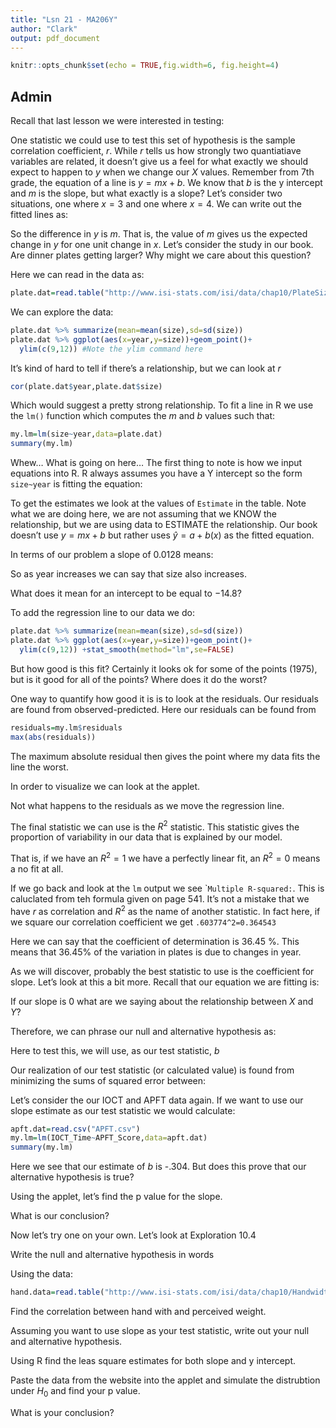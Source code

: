 ```yaml
---
title: "Lsn 21 - MA206Y"
author: "Clark"
output: pdf_document
---
```


```r
knitr::opts_chunk$set(echo = TRUE,fig.width=6, fig.height=4)
```
## Admin

Recall that last lesson we were interested in testing:

\vspace{1.in}

One statistic we could use to test this set of hypothesis is the sample correlation coefficient, $r$. While $r$ tells us how strongly two quantiatiave variables are related, it doesn't give us a feel for what exactly we should expect to happen to $y$ when we change our $X$ values.  Remember from 7th grade, the equation of a line is $y=mx+b$.  We know that $b$ is the y intercept and $m$ is the slope, but what exactly is a slope?  Let's consider two situations, one where $x=3$ and one where $x=4$.  We can write out the fitted lines as:


\vspace{.5in}

So the difference in $y$ is $m$.  That is, the value of $m$ gives us the expected change in $y$ for one unit change in $x$.  Let's consider the study in our book.  Are dinner plates getting larger?  Why might we care about this question?

\vspace{.5in}

Here we can read in the data as:

```r
plate.dat=read.table("http://www.isi-stats.com/isi/data/chap10/PlateSize.txt",header=T)
```

We can explore the data:

```r
plate.dat %>% summarize(mean=mean(size),sd=sd(size))
plate.dat %>% ggplot(aes(x=year,y=size))+geom_point()+
  ylim(c(9,12)) #Note the ylim command here
```

It's kind of hard to tell if there's a relationship, but we can look at $r$

```r
cor(plate.dat$year,plate.dat$size)
```
Which would suggest a pretty strong relationship.  To fit a line in R we use the `lm()` function which computes the $m$ and $b$ values such that:

\vspace{1.in}

```r

my.lm=lm(size~year,data=plate.dat)
summary(my.lm)
```

Whew...  What is going on here...  The first thing to note is how we input equations into R.  R always assumes you have a Y intercept so the form `size~year` is fitting the equation:

\vspace{.5in}

To get the estimates we look at the values of `Estimate` in the table.  Note what we are doing here, we are not assuming that we KNOW the relationship, but we are using data to ESTIMATE the relationship.  Our book doesn't use $y=mx+b$ but rather uses $\hat{y}=a + b(x)$ as the fitted equation.  

In terms of our problem a slope of $0.0128$ means:

\vspace{.5in}

So as year increases we can say that size also increases.

What does it mean for an intercept to be equal to $-14.8$?

\vspace{.5in}

To add the regression line to our data we do:

```r
plate.dat %>% summarize(mean=mean(size),sd=sd(size))
plate.dat %>% ggplot(aes(x=year,y=size))+geom_point()+
  ylim(c(9,12)) +stat_smooth(method="lm",se=FALSE)
```

But how good is this fit?  Certainly it looks ok for some of the points (1975), but is it good for all of the points?  Where does it do the worst?

\vspace{.5in}

One way to quantify how good it is is to look at the residuals.  Our residuals are found from observed-predicted.  Here our residuals can be found from

```r
residuals=my.lm$residuals
max(abs(residuals))
```

The maximum absolute residual then gives the point where my data fits the line the worst.

In order to visualize we can look at the applet.

Not what happens to the residuals as we move the regression line.

The final statistic we can use is the $R^2$ statistic.  This statistic gives the proportion of variability in our data that is explained by our model.  

That is, if we have an $R^2=1$ we have a perfectly linear fit, an $R^2=0$ means a no fit at all.

If we go back and look at the `lm` output we see ``Multiple R-squared:`.  This is caluclated from teh formula given on page 541.  It's not a mistake that we have $r$ as correlation and $R^2$ as the name of another statistic.  In fact here, if we square our correlation coefficient we get `.603774^2=0.364543`

Here we can say that the coefficient of determination is 36.45 \%.  This means that 36.45\% of the variation in plates is due to changes in year.  


As we will discover, probably the best statistic to use is the coefficient for slope.  Let's look at this a bit more.  Recall that our equation we are fitting is:

\vspace{.5in}

If our slope is 0 what are we saying about the relationship between $X$ and $Y$?

\vspace{.5in}

Therefore, we can phrase our null and alternative hypothesis as:

\vspace{1.in}

Here to test this, we will use, as our test statistic, $b$

Our realization of our test statistic (or calculated value) is found from minimizing the sums of squared error between:

\vspace{1.in}

Let's consider the our IOCT and APFT data again.  If we want to use our slope estimate as our test statistic we would calculate:

```r
apft.dat=read.csv("APFT.csv")
my.lm=lm(IOCT_Time~APFT_Score,data=apft.dat)
summary(my.lm)

```

Here we see that our estimate of $b$ is -.304.  But does this prove that our alternative hypothesis is true?

\vspace{.5in}

Using the applet, let's find the p value for the slope.

What is our conclusion?

Now let's try one on your own.  Let's look at Exploration 10.4

Write the null and alternative hypothesis in words

Using the data:
```r
hand.data=read.table("http://www.isi-stats.com/isi/data/chap10/Handwidth.txt",header=T)
```

Find the correlation between hand with and perceived weight.


\vspace{.5in}

Assuming you want to use slope as your test statistic, write out your null and alternative hypothesis.

\vspace{.5in}

Using R find the leas square estimates for both slope and y intercept.

Paste the data from the website into the applet and simulate the distrubtion under $H_0$ and find your p value.

\vspace{.5in}

What is your conclusion?